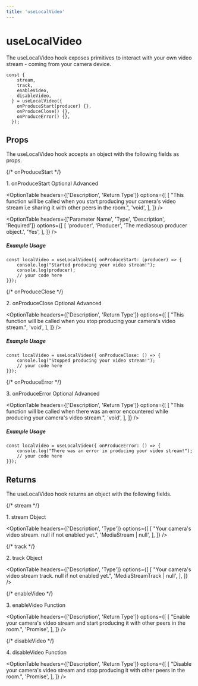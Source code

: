 ```yaml
---
title: 'useLocalVideo'
---
```



# useLocalVideo

The useLocalVideo hook exposes primitives to interact with your own video stream - coming from your camera device.

```tsx
const {
    stream,
    track,
    enableVideo,
    disableVideo,
  } = useLocalVideo({
    onProduceStart(producer) {},
    onProduceClose() {},
    onProduceError() {},
  });
```

## Props
The useLocalVideo hook accepts an object with the following fields as props.

{/* onProduceStart */}
<div className="flex mt-5">
    <span className="font-mono font-semibold">1. onProduceStart</span>
    <span className="ml-2">
        <Pill>Optional</Pill>
    </span>
    <span className="ml-2">
        <Pill>Advanced</Pill>
    </span>
</div>

<OptionTable
  headers={['Description', 'Return Type']}
  options={[
    [
      "This function will be called when you start producing your camera's video stream i.e sharing it with other peers in the room.",
      'void',
    ],
  ]}
/>

<OptionTable
  headers={['Parameter Name', 'Type', 'Description', 'Required']}
  options={[
    [
      'producer',
      'Producer',
      'The mediasoup producer object.',
      'Yes',
    ],
  ]}
/>

##### Example Usage

```tsx
const localVideo = useLocalVideo({ onProduceStart: (producer) => {
	console.log("Started producing your video stream!");
	console.log(producer);
    // your code here
}});
```

{/* onProduceClose */}
<div className="flex mt-5">
    <span className="font-mono font-semibold">2. onProduceClose</span>
    <span className="ml-2">
        <Pill>Optional</Pill>
    </span>
    <span className="ml-2">
        <Pill>Advanced</Pill>
    </span>
</div>

<OptionTable
  headers={['Description', 'Return Type']}
  options={[
    [
      "This function will be called when you stop producing your camera's video stream.",
      'void',
    ],
  ]}
/>

##### Example Usage

```tsx
const localVideo = useLocalVideo({ onProduceClose: () => {
	console.log("Stopped producing your video stream!");
    // your code here
}});
```

{/* onProduceError */}
<div className="flex mt-5">
    <span className="font-mono font-semibold">3. onProduceError</span>
    <span className="ml-2">
        <Pill>Optional</Pill>
    </span>
    <span className="ml-2">
        <Pill>Advanced</Pill>
    </span>
</div>

<OptionTable
  headers={['Description', 'Return Type']}
  options={[
    [
      "This function will be called when there was an error encountered while producing your camera's video stream.",
      'void',
    ],
  ]}
/>

##### Example Usage

```tsx
const localVideo = useLocalVideo({ onProduceError: () => {
	console.log("There was an error in producing your video stream!");
    // your code here
}});
```

## Returns
The useLocalVideo hook returns an object with the following fields.

{/* stream */}
<div className="flex mt-5">
    <span className="font-mono font-semibold">1. stream</span>
    <span className="ml-2">
        <Pill>Object</Pill>
    </span>
</div>

<OptionTable
  headers={['Description', 'Type']}
  options={[
    [
      "Your camera's video stream. null if not enabled yet.",
      'MediaStream | null',
    ],
  ]}
/>

{/* track */}
<div className="flex mt-5">
    <span className="font-mono font-semibold">2. track</span>
    <span className="ml-2">
        <Pill>Object</Pill>
    </span>
</div>

<OptionTable
  headers={['Description', 'Type']}
  options={[
    [
      "Your camera's video stream track. null if not enabled yet.",
      'MediaStreamTrack | null',
    ],
  ]}
/>

{/* enableVideo */}
<div className="flex mt-5">
    <span className="font-mono font-semibold">3. enableVideo</span>
    <span className="ml-2">
        <Pill>Function</Pill>
    </span>
</div>

<OptionTable
  headers={['Description', 'Return Type']}
  options={[
    [
      "Enable your camera's video stream and start producing it with other peers in the room.",
      'Promise<void>',
    ],
  ]}
/>

{/* disableVideo */}
<div className="flex mt-5">
    <span className="font-mono font-semibold">4. disableVideo</span>
    <span className="ml-2">
        <Pill>Function</Pill>
    </span>
</div>

<OptionTable
  headers={['Description', 'Return Type']}
  options={[
    [
      "Disable your camera's video stream and stop producing it with other peers in the room.",
      'Promise<void>',
    ],
  ]}
/>
